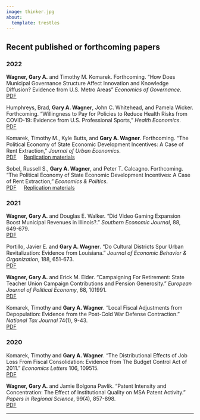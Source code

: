 ---
image: thinker.jpg
about:
  template: trestles
---

::: column-page
## Recent published or forthcoming papers

### 2022

**Wagner, Gary A.** and Timothy M. Komarek. Forthcoming. "How Does Municipal Governance Structure Affect Innovation and Knowledge Diffusion? Evidence from U.S. Metro Areas" *Economics of Governance*.<br> [PDF](mung.pdf) &nbsp;&nbsp;&nbsp; 

Humphreys, Brad, **Gary A. Wagner**, John C. Whitehead, and Pamela Wicker. Forthcoming. "Willingness to Pay for Policies to Reduce Health Risks from COVID-19: Evidence from U.S. Professional Sports," *Health Economics*.<br> [PDF](covid_wtp.pdf) &nbsp;&nbsp;&nbsp; 

Komarek, Timothy M., Kyle Butts, and **Gary A. Wagner**. Forthcoming. "The Political Economy of State Economic Development Incentives: A Case of Rent Extraction," *Journal of Urban Economics*.<br> [PDF](bca.pdf) &nbsp;&nbsp;&nbsp; [Replication materials](link)

Sobel, Russell S., **Gary A. Wagner**, and Peter T. Calcagno. Forthcoming. "The Political Economy of State Economic Development Incentives: A Case of Rent Extraction," *Economics & Politics*.<br> [PDF](megadeals.pdf) &nbsp;&nbsp;&nbsp; [Replication materials](link)

### 2021

**Wagner, Gary A.** and Douglas E. Walker. "Did Video Gaming Expansion Boost Municipal Revenues in Illinois?." *Southern Economic Journal*, 88, 649-679.<br> 
[PDF](videogaming.pdf) &nbsp;&nbsp;&nbsp; 

Portillo, Javier E. and **Gary A. Wagner**. “Do Cultural Districts Spur Urban Revitalization: Evidence
from Louisiana.” _Journal of Economic Behavior & Organization_, 188, 651-673.<br>
[PDF](culturaldistricts.pdf) &nbsp;&nbsp;&nbsp; 

**Wagner, Gary A.** and Erick M. Elder. “Campaigning For Retirement: State Teacher Union
Campaign Contributions and Pension Generosity.” _European Journal of Political Economy_, 68,
101991.<br>
[PDF](ejpe.pdf) &nbsp;&nbsp;&nbsp; 


Komarek, Timothy and **Gary A. Wagner**. “Local Fiscal Adjustments from Depopulation: Evidence
from the Post-Cold War Defense Contraction.” _National Tax Journal_ 74(1), 9-43.
<br>
[PDF](drawdown.pdf) &nbsp;&nbsp;&nbsp; 


### 2020

Komarek, Timothy and **Gary A. Wagner**. “The Distributional Effects of Job Loss From Fiscal
Consolidation: Evidence from The Budget Control Act of 2011.” _Economics Letters_ 106, 109515.<br>
[PDF](distributional_effects.pdf) &nbsp;&nbsp;&nbsp; 


**Wagner, Gary A.** and Jamie Bolgona Pavlik. “Patent Intensity and Concentration: The Effect
of Institutional Quality on MSA Patent Activity.” _Papers in Regional Science_, 99(4), 857-898.<br>
[PDF](msa_innovation.pdf) &nbsp;&nbsp;&nbsp; 
:::

---